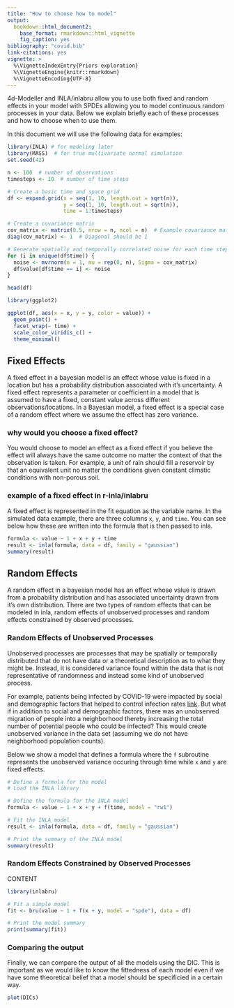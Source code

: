 ```yaml
---
title: "How to choose how to model"
output: 
  bookdown::html_document2:
    base_format: rmarkdown::html_vignette
    fig_caption: yes
bibliography: "covid.bib"
link-citations: yes
vignette: >
  %\VignetteIndexEntry{Priors exploration}
  %\VignetteEngine{knitr::rmarkdown}
  %\VignetteEncoding{UTF-8}
---
```


4d-Modeller and INLA/inlabru allow you to use both fixed and random effects in your model with SPDEs allowing you to model continuous random processes in your data. Below we explain briefly each of these processes and how to choose when to use them.

In this document we will use the following data for examples:

```r
library(INLA) # for modeling later
library(MASS)  # for true multivariate normal simulation
set.seed(42)

n <- 100  # number of observations
timesteps <- 10  # number of time steps

# Create a basic time and space grid
df <- expand.grid(x = seq(1, 10, length.out = sqrt(n)),
                  y = seq(1, 10, length.out = sqrt(n)),
                  time = 1:timesteps)

# Create a covariance matrix
cov_matrix <- matrix(0.5, nrow = n, ncol = n)  # Example covariance matrix with 0.5 correlation
diag(cov_matrix) <- 1  # Diagonal should be 1

# Generate spatially and temporally correlated noise for each time step
for (i in unique(df$time)) {
  noise <- mvrnorm(n = 1, mu = rep(0, n), Sigma = cov_matrix)
  df$value[df$time == i] <- noise
}

head(df)

library(ggplot2)

ggplot(df, aes(x = x, y = y, color = value)) +
  geom_point() +
  facet_wrap(~ time) +
  scale_color_viridis_c() +
  theme_minimal()


```

## Fixed Effects

A fixed effect in a bayesian model is an effect whose value is fixed in a location but has a probability distribution associated with it's uncertainty. A fixed effect represents a parameter or coefficient in a model that is assumed to have a fixed, constant value across different observations/locations. In a Bayesian model, a fixed effect is a special case of a random effect where we assume the effect has zero variance.

### why would you choose a fixed effect?

You would choose to model an effect as a fixed effect if you believe the effect will always have the same outcome no matter the context of that the observation is taken. For example, a unit of rain should fill a reservoir by that an equivalent unit no matter the conditions given constant climatic conditions with non-porous soil.

### example of a fixed effect in r-inla/inlabru

A fixed effect is represented in the fit equation as the variable name. In the simulated data example, there are three columns `x`, `y`, and `time`. You can see below how these are written into the formula that is then passed to inla.

```r
formula <- value ~ 1 + x + y + time
result <- inla(formula, data = df, family = "gaussian")
summary(result)
```

## Random Effects

A random effect in a bayesian model has an effect whose value is drawn from a probability distribution and has associated uncertainty drawn from it's own distribution. There are two types of random effects that can be modeled in inla, random effects of unobserved processes and random effects constrained by observed processes.

### Random Effects of Unobserved Processes

Unobserved processes are processes that may be spatially or temporally distributed that do not have data or a theoretical description as to what they might be. Instead, it is considered variance found within the data that is not representative of randomness and instead some kind of unobserved process.

For example, patients being infected by COVID-19 were impacted by social and demographic factors that helped to control infection rates [link](link_to_covid_tutorial). But what if in addition to social and demographic factors, there was an unobserved migration of people into a neighborhood thereby increasing the total number of potential people who could be infected? This would create unobserved variance in the data set (assuming we do not have neighborhood population counts).

Below we show a model that defines a formula where the `f` subroutine represents the unobserved variance occuring through time while `x` and `y` are fixed effects.

```r
# Define a formula for the model
# Load the INLA library

# Define the formula for the INLA model
formula <- value ~ 1 + x + y + f(time, model = "rw1")

# Fit the INLA model
result <- inla(formula, data = df, family = "gaussian")

# Print the summary of the INLA model
summary(result)
```


### Random Effects Constrained by Observed Processes

CONTENT

```r
library(inlabru)

# Fit a simple model
fit <- bru(value ~ 1 + f(x + y, model = "spde"), data = df)

# Print the model summary
print(summary(fit))
```

### Comparing the output

Finally, we can compare the output of all the models using the DIC. This is important as we would like to know the fittedness of each model even if we have some theoretical belief that a model should be specificied in a certain way.

```r
plot(DICs)
```